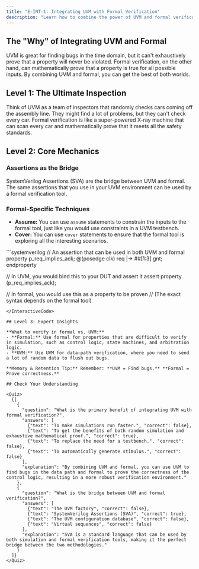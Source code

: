 ```yaml
---
title: "E-INT-1: Integrating UVM with Formal Verification"
description: "Learn how to combine the power of UVM and formal verification to create a more robust verification environment."
---
```



## The "Why" of Integrating UVM and Formal

UVM is great for finding bugs in the time domain, but it can't exhaustively prove that a property will never be violated. Formal verification, on the other hand, can mathematically prove that a property is true for all possible inputs. By combining UVM and formal, you can get the best of both worlds.

## Level 1: The Ultimate Inspection

Think of UVM as a team of inspectors that randomly checks cars coming off the assembly line. They might find a lot of problems, but they can't check every car. Formal verification is like a super-powered X-ray machine that can scan every car and mathematically prove that it meets all the safety standards.

## Level 2: Core Mechanics

### Assertions as the Bridge

SystemVerilog Assertions (SVA) are the bridge between UVM and formal. The same assertions that you use in your UVM environment can be used by a formal verification tool.

### Formal-Specific Techniques

- **Assume:** You can use `assume` statements to constrain the inputs to the formal tool, just like you would use constraints in a UVM testbench.
- **Cover:** You can use `cover` statements to ensure that the formal tool is exploring all the interesting scenarios.

<InteractiveCode>
```systemverilog
// An assertion that can be used in both UVM and formal
property p_req_implies_ack;
  @(posedge clk)
  req |-> ##[1:3] gnt;
endproperty

// In UVM, you would bind this to your DUT and assert it
assert property (p_req_implies_ack);

// In formal, you would use this as a property to be proven
// (The exact syntax depends on the formal tool)
```
</InteractiveCode>

## Level 3: Expert Insights

**What to verify in formal vs. UVM:**
- **Formal:** Use formal for properties that are difficult to verify in simulation, such as control logic, state machines, and arbitration logic.
- **UVM:** Use UVM for data-path verification, where you need to send a lot of random data to flush out bugs.

**Memory & Retention Tip:** Remember: **UVM = Find bugs.** **Formal = Prove correctness.**

## Check Your Understanding

<Quiz>
  {[
    {
      "question": "What is the primary benefit of integrating UVM with formal verification?",
      "answers": [
        {"text": "To make simulations run faster.", "correct": false},
        {"text": "To get the benefits of both random simulation and exhaustive mathematical proof.", "correct": true},
        {"text": "To replace the need for a testbench.", "correct": false},
        {"text": "To automatically generate stimulus.", "correct": false}
      ],
      "explanation": "By combining UVM and formal, you can use UVM to find bugs in the data path and formal to prove the correctness of the control logic, resulting in a more robust verification environment."
    },
    {
      "question": "What is the bridge between UVM and formal verification?",
      "answers": [
        {"text": "The UVM factory", "correct": false},
        {"text": "SystemVerilog Assertions (SVA)", "correct": true},
        {"text": "The UVM configuration database", "correct": false},
        {"text": "Virtual sequences", "correct": false}
      ],
      "explanation": "SVA is a standard language that can be used by both simulation and formal verification tools, making it the perfect bridge between the two methodologies."
    }
  ]}
</Quiz>
